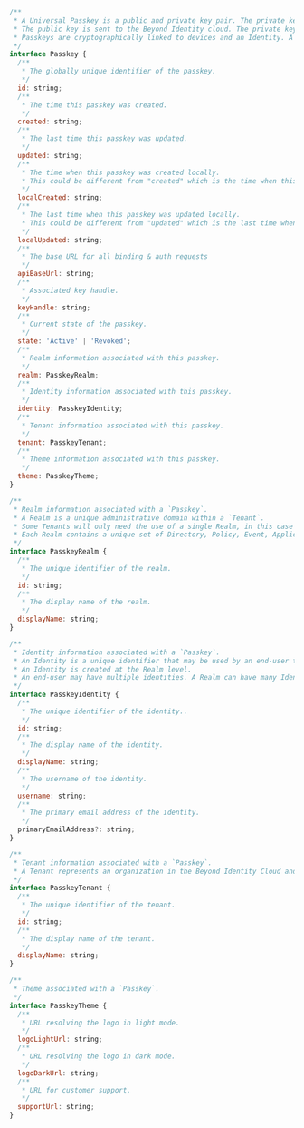 ```javascript
/**
 * A Universal Passkey is a public and private key pair. The private key is generated, stored, and never leaves the user’s devices’ hardware root of trust (i.e. Secure Enclave).
 * The public key is sent to the Beyond Identity cloud. The private key cannot be tampered with, viewed, or removed from the device in which it is created unless the user explicitly indicates that the trusted device be removed.
 * Passkeys are cryptographically linked to devices and an Identity. A single device can store multiple passkeys for different users and a single Identity can have multiple passkeys.
 */
interface Passkey {
  /**
   * The globally unique identifier of the passkey.
   */
  id: string;
  /**
   * The time this passkey was created.
   */
  created: string;
  /**
   * The last time this passkey was updated.
   */
  updated: string;
  /**
   * The time when this passkey was created locally.
   * This could be different from "created" which is the time when this passkey was created on the server.
   */
  localCreated: string;
  /**
   * The last time when this passkey was updated locally.
   * This could be different from "updated" which is the last time when this passkey was updated on the server.
   */
  localUpdated: string;
  /**
   * The base URL for all binding & auth requests
   */
  apiBaseUrl: string;
  /**
   * Associated key handle.
   */
  keyHandle: string;
  /**
   * Current state of the passkey.
   */
  state: 'Active' | 'Revoked';
  /**
   * Realm information associated with this passkey.
   */
  realm: PasskeyRealm;
  /**
   * Identity information associated with this passkey.
   */
  identity: PasskeyIdentity;
  /**
   * Tenant information associated with this passkey.
   */
  tenant: PasskeyTenant;
  /**
   * Theme information associated with this passkey.
   */
  theme: PasskeyTheme;
}

/**
 * Realm information associated with a `Passkey`.
 * A Realm is a unique administrative domain within a `Tenant`.
 * Some Tenants will only need the use of a single Realm, in this case a Realm and a Tenant may seem synonymous.
 * Each Realm contains a unique set of Directory, Policy, Event, Application, and Branding objects.
 */
interface PasskeyRealm {
  /**
   * The unique identifier of the realm.
   */
  id: string;
  /**
   * The display name of the realm.
   */
  displayName: string;
}

/**
 * Identity information associated with a `Passkey`.
 * An Identity is a unique identifier that may be used by an end-user to gain access governed by Beyond Identity.
 * An Identity is created at the Realm level.
 * An end-user may have multiple identities. A Realm can have many Identities.
 */
interface PasskeyIdentity {
  /**
   * The unique identifier of the identity..
   */
  id: string;
  /**
   * The display name of the identity.
   */
  displayName: string;
  /**
   * The username of the identity.
   */
  username: string;
  /**
   * The primary email address of the identity.
   */
  primaryEmailAddress?: string;
}

/**
 * Tenant information associated with a `Passkey`.
 * A Tenant represents an organization in the Beyond Identity Cloud and serves as a root container for all other cloud components in your configuration.
 */
interface PasskeyTenant {
  /**
   * The unique identifier of the tenant.
   */
  id: string;
  /**
   * The display name of the tenant.
   */
  displayName: string;
}

/**
 * Theme associated with a `Passkey`.
 */
interface PasskeyTheme {
  /**
   * URL resolving the logo in light mode.
   */
  logoLightUrl: string;
  /**
   * URL resolving the logo in dark mode.
   */
  logoDarkUrl: string;
  /**
   * URL for customer support.
   */
  supportUrl: string;
}
```
